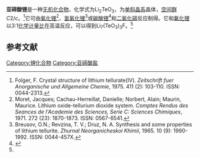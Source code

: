 {{Chembox
| Name = 
| NameEn = 
|CustomizedImage=[[File:2.svg|File:2.svg]][[File:Li+.svg|File:Li+.svg]][[File:Tellurite-ion.svg|File:Tellurite-ion.svg]]
| IUPACName = 
| IUPACNameZh = 
| OtherNames = 
| Section1 = {{Chembox Identifiers
|   CASNo = 14929-69-2
|   CASNo_Ref = {{cascite|correct|CAS}}
|   PubChem = 
|   SMILES =  }}
| Section2 = {{Chembox Properties
|Li=2|Te=1|O=3
|   Appearance = 固体
|   Density = 
|   MeltingPt = 
|   BoilingPt = 
|   Solubility =  }}
| Section3 = {{Chembox Hazards
|   MainHazards = 
|   FlashPt = 
|   Autoignition =  }}
}}
'''亚碲酸锂'''是一种[[无机化合物|无机化合物]]，化学式为Li<sub>2</sub>TeO<sub>3</sub>，为[[单斜晶系|单斜晶系]]晶体，[[空间群|空间群]]''C''2/''c''。<ref>Folger, F. Crystal structure of lithium tellurate(IV). ''Zeitschrift fuer Anorganische und Allgemeine Chemie'', 1975. 411 (2): 103-110. ISSN: 0044-2313.</ref>它可由[[氧化锂|氧化锂]]<ref>Moret, Jacques; Cachau-Herreillat, Danielle; Norbert, Alain; Maurin, Maurice. Lithium oxide-​tellurium dioxide system. ''Comptes Rendus des Seances de l'Academie des Sciences, Serie C:  Sciences Chimiques'', 1971. 272 (23): 1870-1873. ISSN: 0567-6541.</ref>、[[氢氧化锂|氢氧化锂]]<ref>Breusov, O.N.; Revzina, T. V.; Druz, N. A. Synthesis and some properties of lithium tellurite. ''Zhurnal Neorganicheskoi Khimii'', 1965. 10 (9): 1990-1992. ISSN: 0044-457X.</ref>或[[碳酸锂|碳酸锂]]<ref name=Feng>{{cite journal|journal=Inorganic Chemistry|volume=56|issue=23|language=en|issn=0020-1669|date=2017-12-04|pages=14697–14705|doi=10.1021/acs.inorgchem.7b02670|url=https://pubs.acs.org/doi/10.1021/acs.inorgchem.7b02670|title=Li 7 (TeO 3 ) 3 F: A Lithium Fluoride Tellurite with Large Second Harmonic Generation Responses and a Short Ultraviolet Cutoff Edge|accessdate=2021-03-19|author=Jiang-He Feng, Chun-Li Hu, Hou-Ping Xia, Fang Kong, Jiang-Gao Mao|archive-date=2020-07-09|archive-url=https://web.archive.org/web/20200709103251/https://pubs.acs.org/doi/10.1021/acs.inorgchem.7b02670|dead-url=no}}</ref>和[[二氧化碲|二氧化碲]]反应制得。它和[[氟化锂|氟化锂]]以3:1[[化学计量数|化学计量比]]在高温反应，可以得到Li<sub>7</sub>(TeO<sub>3</sub>)<sub>3</sub>F。<ref name=Feng />

==参考文献==
{{reflist}}

{{锂化合物}}

[[Category:锂化合物|Category:锂化合物]]
[[Category:亚碲酸盐|Category:亚碲酸盐]]